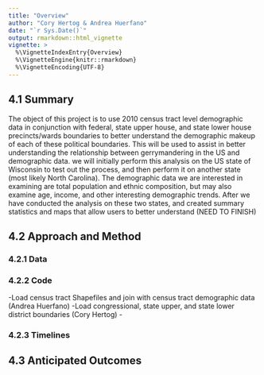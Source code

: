 ```yaml
---
title: "Overview"
author: "Cory Hertog & Andrea Huerfano"
date: "`r Sys.Date()`"
output: rmarkdown::html_vignette
vignette: >
  %\VignetteIndexEntry{Overview}
  %\VignetteEngine{knitr::rmarkdown}
  %\VignetteEncoding{UTF-8}
---
```


## 4.1 Summary
The object of this project is to use 2010 census tract level demographic data in conjunction with federal, state upper house, and state lower house precincts/wards boundaries to better understand the demographic makeup of each of these political boundaries. This will be used to assist in better understanding the relationship between gerrymandering in the US and demographic data.  we will initially perform this analysis on the US state of Wisconsin to test out the process, and then perform it on another state (most likely North Carolina).  The demographic data we are interested in examining are total population and ethnic composition, but may also examine age, income, and other interesting demographic trends. After we have conducted the analysis on these two states, and created summary statistics and maps that allow users to better understand (NEED TO FINISH)

## 4.2 Approach and Method

### 4.2.1 Data

### 4.2.2 Code
-Load census tract Shapefiles and join with census tract demographic data (Andrea Huerfano)
-Load congressional, state upper, and state lower district boundaries (Cory Hertog)
-

### 4.2.3  Timelines

## 4.3 Anticipated Outcomes

